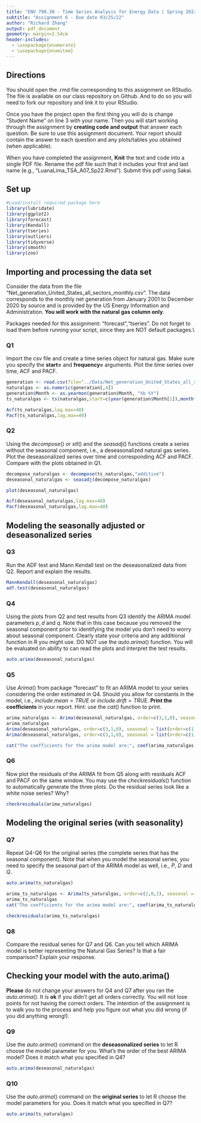 ```yaml
---
title: "ENV 790.30 - Time Series Analysis for Energy Data | Spring 2022"
subtitle: "Assignment 6 - Due date 03/25/22"
author: "Richard Zhang"
output: pdf_document
geometry: margin=2.54cm
header-includes:
  - \usepackage{enumerate}
  - \usepackage{enumitem}
---
```


## Directions

You should open the .rmd file corresponding to this assignment on RStudio. The file is available on our class repository on Github. And to do so you will need to fork our repository and link it to your RStudio.

Once you have the project open the first thing you will do is change "Student Name" on line 3 with your name. Then you will start working through the assignment by **creating code and output** that answer each question. Be sure to use this assignment document. Your report should contain the answer to each question and any plots/tables you obtained (when applicable).

When you have completed the assignment, **Knit** the text and code into a single PDF file. Rename the pdf file such that it includes your first and last name (e.g., "LuanaLima_TSA_A07_Sp22.Rmd"). Submit this pdf using Sakai.

## Set up

```r
#Load/install required package here
library(lubridate)
library(ggplot2)
library(forecast)  
library(Kendall)
library(tseries)
library(outliers)
library(tidyverse)
library(smooth)
library(zoo)
```

## Importing and processing the data set

Consider the data from the file "Net_generation_United_States_all_sectors_monthly.csv". The data corresponds to the monthly net generation from January 2001 to December 2020 by source and is provided by the US Energy Information and Administration. **You will work with the natural gas column only**.

Packages needed for this assignment: "forecast","tseries". Do not forget to load them before running your script, since they are NOT default packages.\\

### Q1

Import the csv file and create a time series object for natural gas. Make sure you specify the **start=** and **frequency=** arguments. Plot the time series over time, ACF and PACF.

```r
generation <- read.csv(file="../Data/Net_generation_United_States_all_sectors_monthly.csv",header=TRUE,skip=4)
naturalgas <- as.numeric(generation[,4])
generation$Month <- as.yearmon(generation$Month, "%b %Y")
ts_naturalgas <- ts(naturalgas,start=c(year(generation$Month[1]),month(generation$Month[1])),frequency=12)

Acf(ts_naturalgas,lag.max=40)
Pacf(ts_naturalgas,lag.max=40)
```

### Q2

Using the $decompose()$ or $stl()$ and the $seasadj()$ functions create a series without the seasonal component, i.e., a deseasonalized natural gas series. Plot the deseasonalized series over time and corresponding ACF and PACF. Compare with the plots obtained in Q1.

```r
decompose_naturalgas <- decompose(ts_naturalgas,"additive")
deseasonal_naturalgas <- seasadj(decompose_naturalgas)

plot(deseasonal_naturalgas)

Acf(deseasonal_naturalgas,lag.max=40)
Pacf(deseasonal_naturalgas,lag.max=40)

```

## Modeling the seasonally adjusted or deseasonalized series

### Q3

Run the ADF test and Mann Kendall test on the deseasonalized data from Q2. Report and explain the results.

```r
MannKendall(deseasonal_naturalgas)
adf.test(deseasonal_naturalgas)

```

### Q4

Using the plots from Q2 and test results from Q3 identify the ARIMA model parameters $p,d$ and $q$. Note that in this case because you removed the seasonal component prior to identifying the model you don't need to worry about seasonal component. Clearly state your criteria and any additional function in R you might use. DO NOT use the $auto.arima()$ function. You will be evaluated on ability to can read the plots and interpret the test results.

```r
auto.arima(deseasonal_naturalgas)

```

### Q5

Use $Arima()$ from package "forecast" to fit an ARIMA model to your series considering the order estimated in Q4. Should you allow for constants in the model, i.e., $include.mean = TRUE$ or $include.drift=TRUE$. **Print the coefficients** in your report. Hint: use the $cat()$ function to print.

```r
arima_naturalgas <- Arima(deseasonal_naturalgas, order=c(3,1,0), seasonal = list(order=c(1,0,1), period=12))
arima_naturalgas
Arima(deseasonal_naturalgas, order=c(3,1,0), seasonal = list(order=c(1,0,1), period=12), include.mean = FALSE)
Arima(deseasonal_naturalgas, order=c(3,1,0), seasonal = list(order=c(1,0,1), period=12), include.drift = FALSE)

cat("The coefficients for the arima model are:", coef(arima_naturalgas))    
```

### Q6

Now plot the residuals of the ARIMA fit from Q5 along with residuals ACF and PACF on the same window. You may use the $checkresiduals()$ function to automatically generate the three plots. Do the residual series look like a white noise series? Why?

```r
checkresiduals(arima_naturalgas)
```

## Modeling the original series (with seasonality)

### Q7

Repeat Q4-Q6 for the original series (the complete series that has the seasonal component). Note that when you model the seasonal series, you need to specify the seasonal part of the ARIMA model as well, i.e., $P$, $D$ and $Q$.

```r
auto.arima(ts_naturalgas)

arima_ts_naturalgas <- Arima(ts_naturalgas, order=c(2,0,1), seasonal = list(order=c(2,1,2), period=12))
arima_ts_naturalgas
cat("The coefficients for the arima model are:", coef(arima_ts_naturalgas))    

checkresiduals(arima_ts_naturalgas)
```


### Q8

Compare the residual series for Q7 and Q6. Can you tell which ARIMA model is better representing the Natural Gas Series? Is that a fair comparison? Explain your response.

>

## Checking your model with the auto.arima()

**Please** do not change your answers for Q4 and Q7 after you ran the $auto.arima()$. It is **ok** if you didn't get all orders correctly. You will not lose points for not having the correct orders. The intention of the assignment is to walk you to the process and help you figure out what you did wrong (if you did anything wrong!).

### Q9

Use the $auto.arima()$ command on the **deseasonalized series** to let R choose the model parameter for you. What's the order of the best ARIMA model? Does it match what you specified in Q4?

```r
auto.arima(deseasonal_naturalgas)
```


### Q10

Use the $auto.arima()$ command on the **original series** to let R choose the model parameters for you. Does it match what you specified in Q7?

```r
auto.arima(ts_naturalgas)
```

